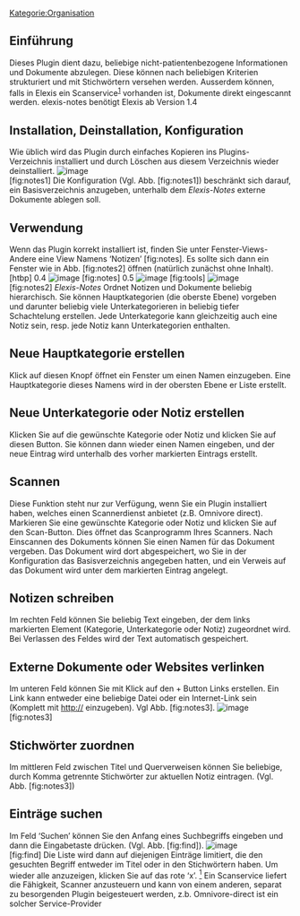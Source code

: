 [[Kategorie:Organisation]]
== Einführung ==
Dieses Plugin dient dazu, beliebige nicht-patientenbezogene Informationen und Dokumente abzulegen. Diese können nach beliebigen Kriterien strukturiert und mit Stichwörtern versehen werden.
Ausserdem können, falls in Elexis ein Scanservice<sup>[[#fn1|1]]</sup> vorhanden ist, Dokumente direkt eingescannt werden.
elexis-notes benötigt Elexis ab Version 1.4
== Installation, Deinstallation, Konfiguration ==
Wie üblich wird das Plugin durch einfaches Kopieren ins Plugins-Verzeichnis installiert und durch Löschen aus diesem Verzeichnis wieder deinstalliert.
[[File:notes-config.png|image]]<br />
 [fig:notes1]
Die Konfiguration (Vgl. Abb. [fig:notes1]) beschränkt sich darauf, ein Basisverzeichnis anzugeben, unterhalb dem ''Elexis-Notes'' externe Dokumente ablegen soll.
== Verwendung ==
Wenn das Plugin korrekt installiert ist, finden Sie unter Fenster-Views-Andere eine View Namens ‘Notizen’ [fig:notes]. Es sollte sich dann ein Fenster wie in Abb. [fig:notes2] öffnen (natürlich zunächst ohne Inhalt).
[htbp]
0.4
[[File:Ch.elexis.notes/notes-view.png|image]] [fig:notes]
0.5
[[File:Ch.elexis.notes/notes-tools.png|image]] [fig:tools]
[[File:Ch.elexis.notes/notes-view2.png|image]]<br />
 [fig:notes2]
''Elexis-Notes'' Ordnet Notizen und Dokumente beliebig hierarchisch. Sie können Hauptkategorien (die oberste Ebene) vorgeben und darunter beliebig viele Unterkategorieren in beliebig tiefer Schachtelung erstellen. Jede Unterkategorie kann gleichzeitig auch eine Notiz sein, resp. jede Notiz kann Unterkategorien enthalten.
== Neue Hauptkategorie erstellen ==
Klick auf diesen Knopf öffnet ein Fenster um einen Namen einzugeben. Eine Hauptkategorie dieses Namens wird in der obersten Ebene er Liste erstellt.
== Neue Unterkategorie oder Notiz erstellen ==
Klicken Sie auf die gewünschte Kategorie oder Notiz und klicken Sie auf diesen Button. Sie können dann wieder einen Namen eingeben, und der neue Eintrag wird unterhalb des vorher markierten Eintrags erstellt.
== Scannen ==
Diese Funktion steht nur zur Verfügung, wenn Sie ein Plugin installiert haben, welches einen Scannerdienst anbietet (z.B. Omnivore direct). Markieren Sie eine gewünschte Kategorie oder Notiz und klicken Sie auf den Scan-Button. Dies öffnet das Scanprogramm Ihres Scanners. Nach Einscannen des Dokuments können Sie einen Namen für das Dokument vergeben. Das Dokument wird dort abgespeichert, wo Sie in der Konfiguration das Basisverzeichnis angegeben hatten, und ein Verweis auf das Dokument wird unter dem markierten Eintrag angelegt.
== Notizen schreiben ==
Im rechten Feld können Sie beliebig Text eingeben, der dem links markierten Element (Kategorie, Unterkategorie oder Notiz) zugeordnet wird. Bei Verlassen des Feldes wird der Text automatisch gespeichert.
== Externe Dokumente oder Websites verlinken ==
Im unteren Feld können Sie mit Klick auf den + Button Links erstellen. Ein Link kann entweder eine beliebige Datei oder ein Internet-Link sein (Komplett mit http:// einzugeben). Vgl Abb. [fig:notes3].
[[File:Ch.elexis.notes/notes-view3.png|image]]<br />
 [fig:notes3]
== Stichwörter zuordnen ==
Im mittleren Feld zwischen Titel und Querverweisen können Sie beliebige, durch Komma getrennte Stichwörter zur aktuellen Notiz eintragen. (Vgl. Abb. [fig:notes3])
== Einträge suchen ==
Im Feld ‘Suchen’ können Sie den Anfang eines Suchbegriffs eingeben und dann die Eingabetaste drücken. (Vgl. Abb. [fig:find]).
[[File:Ch.elexis.notes/find.png|image]]<br />
 [fig:find]
Die Liste wird dann auf diejenigen Einträge limitiert, die den gesuchten Begriff entweder im Titel oder in den Stichwörtern haben. Um wieder alle anzuzeigen, klicken Sie auf das rote ‘x’.
[[#fnr1|<sup>1</sup>]] Ein Scanservice liefert die Fähigkeit, Scanner anzusteuern und kann von einem anderen, separat zu besorgenden Plugin beigesteuert werden, z.b. Omnivore-direct ist ein solcher Service-Provider
{{PluginInfo
|plugin=ch.elexis.notes
| eingelesen=von /elexis-base/ch.elexis.notes/doc/ch.elexis.notes.tex am 25.03.2013
| name=Elexis Notizen
| description=Nicht patientenspezifische Notizen, Merkblätter etc. mit Stichwort- und Themensuche
| category=feature
| license=EPL
| first_commit_date=2007-06-24
| first_commit_author=rgw_ch
| responsible=weirich@elexis.ch
| type=Organisation
}}